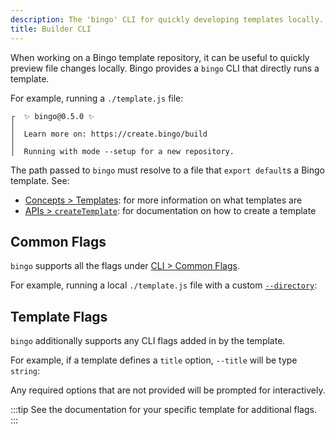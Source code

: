 ```yaml
---
description: The 'bingo' CLI for quickly developing templates locally.
title: Builder CLI
---
```



When working on a Bingo template repository, it can be useful to quickly preview file changes locally.
Bingo provides a `bingo` CLI that directly runs a template.

For example, running a `./template.js` file:

<PackageManagers args="./template.js" pkg="bingo" type="dlx" />

```plaintext title="npx bingo ./template.js"
┌  ✨ bingo@0.5.0 ✨
│
│  Learn more on: https://create.bingo/build
│
│  Running with mode --setup for a new repository.
```

The path passed to `bingo` must resolve to a file that `export default`s a Bingo template.
See:

- [Concepts > Templates](/build/concepts/templates): for more information on what templates are
- [APIs > `createTemplate`](/build/apis/create-template): for documentation on how to create a template

## Common Flags

`bingo` supports all the flags under [CLI > Common Flags](/cli#common-flags).

For example, running a local `./template.js` file with a custom [`--directory`](/cli#--directory):

<PackageManagers
	args="./template.js --directory my-fancy-project"
	pkg="bingo"
	type="dlx"
/>

## Template Flags

`bingo` additionally supports any CLI flags added in by the template.

For example, if a template defines a `title` option, `--title` will be type `string`:

<PackageManagers
	args="./template.js --title 'My New App'"
	pkg="bingo"
	type="dlx"
/>

Any required options that are not provided will be prompted for interactively.

:::tip
See the documentation for your specific template for additional flags.
:::
